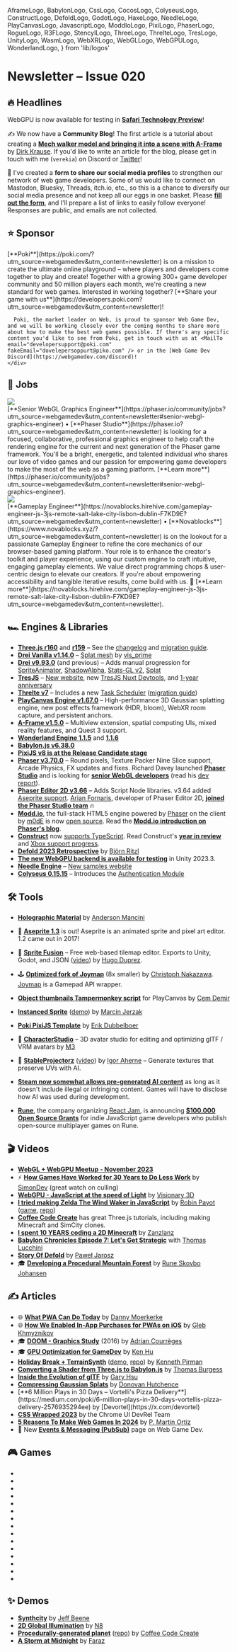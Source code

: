   AframeLogo,
  BabylonLogo,
  CssLogo,
  CocosLogo,
  ColyseusLogo,
  ConstructLogo,
  DefoldLogo,
  GodotLogo,
  HaxeLogo,
  NeedleLogo,
  PlayCanvasLogo,
  JavascriptLogo,
  ModdIoLogo,
  PixiLogo,
  PhaserLogo,
  RogueLogo,
  R3FLogo,
  StencylLogo,
  ThreeLogo,
  ThrelteLogo,
  TresLogo,
  UnityLogo,
  WasmLogo,
  WebXRLogo,
  WebGLLogo,
  WebGPULogo,
  WonderlandLogo,
} from 'lib/logos'

# Newsletter – Issue 020

<SubTitleDate value="2024-01-16" />

<NoBulletListStyles />
<NewsletterStyles />

## 🔥 Headlines

<WebGPULogo /> WebGPU is now available for testing in [**Safari Technology
Preview**](https://webkit.org/blog/14879/webgpu-now-available-for-testing-in-safari-technology-preview/)!

✍️ We now have a **Community Blog**! The first article is a tutorial about creating a <AframeLogo /> [**Mech walker model and bringing it into a scene with A-Frame**](https://www.webgamedev.com/blog/blender-aframe-mech-walker) by [Dirk Krause](https://curious-electric.com/). If you'd like to write an article for the blog, please get in touch with me (`verekia`) on Discord or [Twitter](https://x.com/verekia)!

📝 I've created a **form to share our social media profiles** to strengthen our network of web game developers. Some of us would like to connect on Mastodon, Bluesky, Threads, itch.io, etc., so this is a chance to diversify our social media presence and not keep all our eggs in one basket. Please [**fill out the form**](https://forms.gle/8x4RB2cbFxkaBCyH8), and I'll prepare a list of links to easily follow everyone! Responses are public, and emails are not collected.

## ⭐️ Sponsor

<div className="flex flex-col gap-5 mt-5">
  <div className="flex flex-col gap-5 lg:flex-row items-center">
    <div className="mx-auto w-full max-w-[140px] h-full max-h-[140px] flex items-center justify-center">
      <a
        href="https://poki.com/?utm_source=webgamedev&utm_content=newsletter"
        target="_blank"
        rel="noopener"
      >
        <PokiLogo className="w-full max-w-130" />
      </a>
    </div>
    <div>
      [**Poki**](https://poki.com/?utm_source=webgamedev&utm_content=newsletter) is on a mission to
      create the ultimate online playground – where players and developers come together to play and
      create! Together with a growing 300+ game developer community and 50 million players each
      month, we're creating a new standard for web games. Interested in working together? [**Share
      your game with
      us**](https://developers.poki.com?utm_source=webgamedev&utm_content=newsletter)!

      Poki, the market leader on Web, is proud to sponsor Web Game Dev, and we will be working closely over the coming months to share more about how to make the best web games possible. If there's any specific content you'd like to see from Poki, get in touch with us at <MailTo email="developersupport@poki.com" fakeEmail="dovelepersoppurt@piko.com" /> or in the [Web Game Dev Discord](https://webgamedev.com/discord)!
    </div>

  </div>
</div>

## 💼 Jobs

<div className="flex flex-col gap-5 mt-5">
  <div className="flex flex-col gap-5 lg:flex-row items-center">
    <div className="mx-auto w-full max-w-[140px] h-full max-h-[140px] flex items-center justify-center">
      <a href="https://phaser.io?utm_source=webgamedev&utm_content=newsletter" target="_blank" rel="noopener">
        <img src="/partnerships/phaser.webp" className="max-w-[140px] rounded-lg" />
      </a>
    </div>
    <div>
      [**Senior WebGL Graphics Engineer**](https://phaser.io/community/jobs?utm_source=webgamedev&utm_content=newsletter#senior-webgl-graphics-engineer) • [**Phaser Studio**](https://phaser.io?utm_source=webgamedev&utm_content=newsletter) is looking for a focused, collaborative, professional graphics engineer to help craft the rendering engine for the current and next generation of the Phaser game framework. You'll be a bright, energetic, and talented individual who shares our love of video games and our passion for empowering game developers to make the most of the web as a gaming platform. [**Learn more**](https://phaser.io/community/jobs?utm_source=webgamedev&utm_content=newsletter#senior-webgl-graphics-engineer).
    </div>
  </div>

  <div className="flex flex-col gap-5 lg:flex-row items-center">
    <div className="mx-auto w-full max-w-[150px] h-full max-h-[150px] flex items-center justify-center">
    <a href="https://www.novablocks.xyz/?utm_source=webgamedev&utm_content=newsletter" target="_blank" rel="noopener">
      <img src="/partnerships/novablocks-character.webp" className="max-w-[140px] rounded-lg" />
      </a>
    </div>
    <div>
      [**Gameplay Engineer**](https://novablocks.hirehive.com/gameplay-engineer-js-3js-remote-salt-lake-city-lisbon-dublin-F7KD9E?utm_source=webgamedev&utm_content=newsletter) • [**Novablocks**](https://www.novablocks.xyz/?utm_source=webgamedev&utm_content=newsletter) is on the lookout for a passionate Gameplay Engineer to refine the core mechanics of our browser-based gaming platform. Your role is to enhance the creator's toolkit and player experience, using our custom engine to craft intuitive, engaging gameplay elements. We value direct programming chops & user-centric design to elevate our creators. If you're about empowering accessibility and tangible iterative results, come build with us. 🧱 [**Learn more**](https://novablocks.hirehive.com/gameplay-engineer-js-3js-remote-salt-lake-city-lisbon-dublin-F7KD9E?utm_source=webgamedev&utm_content=newsletter).
    </div>
  </div>
</div>

## 🏎 Engines & Libraries

- <ThreeLogo /> [**Three.js r160**](https://x.com/threejs/status/1738182616124432699) and
  [**r159**](https://x.com/threejs/status/1730234313512206388) – See the
  [changelog](https://github.com/mrdoob/three.js/releases) and [migration
  guide](https://github.com/mrdoob/three.js/wiki/Migration-Guide).
- <ThreeLogo /> [**Drei Vanilla v1.14.0**](https://github.com/pmndrs/drei-vanilla/releases) – [Splat
  mesh](https://github.com/pmndrs/drei-vanilla?tab=readme-ov-file#splat) by
  [vis_prime](https://x.com/vis_prime)
- <R3FLogo /> [**Drei v9.93.0**](https://github.com/pmndrs/drei/releases) (and previous) – Adds
  manual progression for [SpriteAnimator](https://x.com/netgfx/status/1743305204332736908),
  [ShadowAlpha](https://x.com/0xca0a/status/1738494835424694458), [Stats-GL
  v2](https://github.com/pmndrs/drei/pull/1749),
  [Splat](https://x.com/0xca0a/status/1731717200577282108)
- <TresLogo /> [**TresJS**](https://tresjs.org/) – [New website](https://tresjs.org/), new [TresJS
  Nuxt Devtools](https://tresjs.org/blog/tres-nuxt-devtools/), and [1-year
  anniversary](https://tresjs.org/blog/tresjs-1-year-anniversary/)
- <ThrelteLogo /> [**Threlte v7**](https://threlte.xyz/) – Includes a new [Task
  Scheduler](https://threlte.xyz/docs/learn/basics/scheduling-tasks) ([migration
  guide](https://threlte.xyz/docs/learn/advanced/migration-guides))
- <PlayCanvasLogo /> [**PlayCanvas Engine
  v1.67.0**](https://github.com/playcanvas/engine/releases/tag/v1.67.0) – High-performance 3D
  Gaussian splatting engine, new post effects framework (HDR, bloom), WebXR room capture, and
  persistent anchors.
- <AframeLogo /> [**A-Frame v1.5.0**](https://github.com/aframevr/aframe/releases/tag/v1.5.0) –
  Multiview extension, spatial computing UIs, mixed reality features, and Quest 3 support.
- <WonderlandLogo /> [**Wonderland Engine 1.1.5**](https://wonderlandengine.com/news/release-1.1.5/)
  and [**1.1.6**](https://wonderlandengine.com/news/release-1.1.6/)
- <BabylonLogo /> [**Babylon.js v6.38.0**](https://github.com/BabylonJS/Babylon.js/releases)
- <PixiLogo /> [**PixiJS v8 is at the Release Candidate
  stage**](https://github.com/pixijs/pixijs/releases)
- <PhaserLogo /> [**Phaser v3.70.0**](https://github.com/photonstorm/phaser/releases) – Round
  pixels, Texture Packer Nine Slice support, Arcade Physics, FX updates and fixes. Richard Davey
  launched [**Phaser Studio**](https://opencoreventures.com/blog/2023-12-phaser-studio-launched/)
  and is looking for [**senior WebGL
  developers**](https://phaser.io/community/jobs?utm_source=webgamedev&utm_content=newsletter#senior-webgl-graphics-engineer)
  (read his [dev report](https://www.patreon.com/posts/phaser-in-2024-94882498)).
- <PhaserLogo /> [**Phaser Editor 2D
  v3.66**](https://phaser.io/news/2024/01/phaser-editor-v366-released) – Adds Script Node libraries.
  v3.64 added [Aseprite
  support](https://phasereditor2d.com/blog/2023/11/phaser-editor-2d-v3640-released-boosting-sprite-animations-hi-aseprite).
  [Arian Fornaris](https://x.com/boniatillo_com), developer of Phaser Editor 2D, [**joined the
  Phaser Studio team**](https://www.patreon.com/posts/arian-fornaris-95868577) 🔥
- <ModdIoLogo /> [**Modd.io**](https://www.modd.io/), the full-stack HTML5 engine powered
  by <PhaserLogo /> [Phaser](https://phaser.io/) on the client by [m0dE](https://x.com/bboym0dE) is
  now [open source](https://github.com/moddio/moddio2). Read the [**Modd.io introduction on Phaser's
  blog**](https://phaser.io/news/2024/01/collaborative-multiplayer-editor).
- <ConstructLogo /> [**Construct**](https://www.construct.net/en) now [supports
  TypeScript](https://www.construct.net/en/blogs/construct-official-blog-1/construct-supports-typescript-1872).
  Read Construct's [**year in
  review**](https://www.construct.net/en/blogs/construct-official-blog-1/construct-2023-year-review-1874)
  and [Xbox support
  progress](https://www.construct.net/en/blogs/ashleys-blog-2/construct-xbox-support-1873).
- <DefoldLogo /> [**Defold 2023
  Retrospective**](https://defold.com/2024/01/04/Defold-in-2023-A-Retrospective/) by [Björn
  Ritzl](https://x.com/bjornritzl)
- <UnityLogo /> [**The new WebGPU backend is available for
  testing**](https://forum.unity.com/threads/early-access-to-the-new-webgpu-backend-in-unity-2023-3.1516621/)
  in Unity 2023.3.
- <NeedleLogo /> [**Needle Engine**](https://needle.tools/) – [New samples
  website](https://engine.needle.tools/samples)
- <ColyseusLogo /> [**Colyseus 0.15.15**](https://github.com/colyseus/colyseus/releases) –
  Introduces the [Authentication Module](https://docs.colyseus.io/authentication/module/)

## 🛠 Tools

- <ThreeLogo /> [**Holographic Material**](https://threejs-holographic-material.vercel.app/) by
  [Anderson Mancini](https://andersonmancini.dev/)
- 🎨 [**Aseprite 1.3**](https://blog.aseprite.org/2023/11/27/aseprite-v13/) is out! Aseprite is an animated sprite and pixel art editor. 1.2 came out in 2017!
- 🎨 [**Sprite Fusion**](https://www.spritefusion.com/) – Free web-based tilemap editor. Exports to Unity, Godot, and JSON ([video](https://x.com/HugoDuprez/status/1745114947233681477)) by [Hugo Duprez](https://x.com/HugoDuprez).
- 🕹 [**Optimized fork of Joymap**](https://github.com/cpojer/joymap) (8x smaller) by [Christoph Nakazawa](https://x.com/cpojer). [Joymap](https://github.com/diegodoumecq/joymap) is a Gamepad API wrapper.
- <PlayCanvasLogo /> [**Object thumbnails Tampermonkey
  script**](https://www.youtube.com/watch?v=FIRnQhGauRc) for PlayCanvas by [Cem
  Demir](https://x.com/cemdemir)
- <ThreeLogo /> [**Instanced
  Sprite**](https://three-kit.vercel.app/instancedsprite/01-instanced-sprite-mesh/)
  ([demo](https://threlte-35fey9gwu-threlte.vercel.app/examples/extras/animated-instanced-sprite))
  by [Marcin Jerzak](https://x.com/jerzakm)
- <PixiLogo /> <PokiIcon className="size-5 inline-block mx-0.5" /> [**Poki PixiJS
  Template**](https://github.com/erikdubbelboer/poki-pixijs-template) by [Erik
  Dubbelboer](https://blog.dubbelboer.com/)
- 🧍 [**CharacterStudio**](https://github.com/m3-org/CharacterStudio) – 3D avatar studio for editing and optimizing glTF / VRM avatars by [M3](https://m3org.com/)
- 🦾 [**StableProjectorz**](https://stableprojectorz.com/) ([video](https://www.youtube.com/watch?v=IXQg0ITHjtw)) by [Igor Aherne](https://www.youtube.com/c/igoraherne) – Generate textures that preserve UVs with AI.

- [**Steam now somewhat allows pre-generated AI content**](https://steamcommunity.com/groups/steamworks/announcements/detail/3862463747997849619) as long as it doesn't include illegal or infringing content. Games will have to disclose how AI was used during development.
- [**Rune**](https://www.rune.ai/), the company organizing [React Jam](https://reactjam.com/), is announcing [**$100.000 Open Source Grants**](https://github.com/rune/rune-multiplayer-web-games/tree/staging/open-source-grant#readme) for indie JavaScript game developers who publish open-source multiplayer games on Rune.

## 🎬 Videos

- <WebGLLogo /> <WebGPULogo /> [**WebGL + WebGPU Meetup - November
  2023**](https://www.youtube.com/watch?v=E8Dc8wp5Cnw)
- ⚡️ [**How Games Have Worked for 30 Years to Do Less Work**](https://www.youtube.com/watch?v=CHYxjpYep_M) by [SimonDev](https://www.youtube.com/@simondev758) (great watch on culling)
- <WebGPULogo /> [**WebGPU - JavaScript at the speed of
  Light**](https://www.youtube.com/watch?v=oAwlk0j5RUM) by [Visionary
  3D](https://www.youtube.com/@3dvisionary)
- <ThreeLogo /> [**I tried making Zelda The Wind Waker in
  JavaScript**](https://www.youtube.com/watch?v=IyAOCwUWkNE) by [Robin
  Payot](https://x.com/RobinPayot) ([game](https://wind-waker-js.vercel.app/),
  [repo](https://github.com/Robpayot/zelda-project-public))
- <ThreeLogo /> [**Coffee Code Create**](https://www.youtube.com/@coffeecodecreate) has great
  Three.js tutorials, including making Minecraft and SimCity clones.
- <HaxeLogo /> [**I spent 10 YEARS coding a 2D
  Minecraft**](https://www.youtube.com/watch?v=qQrlXMSbFGI) by [Zanzlanz](https://x.com/Zanzlanz)
- <BabylonLogo /> [**Babylon Chronicles Episode 7: Let's Get
  Strategic**](https://www.youtube.com/watch?v=nZaa0oM5XoI) with [Thomas
  Lucchini](https://x.com/thomlucc)
- <DefoldLogo /> [**Story Of Defold**](https://www.youtube.com/watch?v=jvXXYLCe4Zc) by [Paweł
  Jarosz](https://x.com/pawel_developer)
- 🎓 [**Developing a Procedural Mountain Forest**](https://www.youtube.com/watch?v=VxMwggFQRQM) by [Rune Skovbo Johansen](https://x.com/runevision)

## ✍️ Articles

- 🌐 [**What PWA Can Do Today**](https://whatpwacando.today/) by [Danny Moerkerke](https://www.dannymoerkerke.com/)
- 🌐 [**How We Enabled In-App Purchases for PWAs on iOS**](https://blog.pwabuilder.com/posts/you-won't-believe-how-we-enabled-in-app-purchases-for-pwas-on-ios/) by [Gleb Khmyznikov](https://x.com/khmyznikov)
- 🎓 [**DOOM - Graphics Study**](https://www.adriancourreges.com/blog/2016/09/09/doom-2016-graphics-study/) (2016) by [Adrian Courrèges](https://www.adriancourreges.com/)
- 🎓 [**GPU Optimization for GameDev**](https://gist.github.com/silvesthu/505cf0cbf284bb4b971f6834b8fec93d) by [Ken Hu](https://github.com/silvesthu)
- <R3FLogo /> [**Holiday Break +
  TerrainSynth**](https://kenny.wtf/posts/holiday-break-and-terrain-synth-updates/)
  ([demo](https://terrain-synth.kenny.wtf/), [repo](https://github.com/kenjinp/terrain-synth)) by
  [Kenneth Pirman](https://kenny.wtf/)
- <BabylonLogo /> [**Converting a Shader from Three.js to
  Babylon.js**](https://thomasburgess.dev/Dev+Log/Converting+a+Shader+from+Three.js+to+Babylon.js)
  by [Thomas Burgess](https://x.com/JThomasBurgess)
- <BabylonLogo /> [**Inside the Evolution of
  glTF**](https://babylonjs.medium.com/inside-the-evolution-of-gltf-microsoft-babylon-js-collaboration-with-the-khronos-group-c78fda212b7e)
  by [Gary Hsu](https://x.com/bghgary)
- <PlayCanvasLogo /> [**Compressing Gaussian
  Splats**](https://blog.playcanvas.com/compressing-gaussian-splats/) by [Donovan
  Hutchence](https://x.com/slimbuck7)
- <PlayCanvasLogo />
  <PokiIcon className="size-5 inline-block mx-0.5" /> [**6 Million Plays in 30 Days – Vortelli's
  Pizza
  Delivery**](https://medium.com/poki/6-million-plays-in-30-days-vortellis-pizza-delivery-2576935294ee)
  by [Devortel](https://x.com/devortel)
- <CssLogo /> [**CSS Wrapped 2023**](https://developer.chrome.com/blog/css-wrapped-2023) by the
  Chrome UI DevRel Team
- <RogueLogo /> [**5 Reasons To Make Web Games In
  2024**](https://rogueengine.io/blog/5-reasons-to-make-web-games-in-2024) by [P. Martin
  Ortiz](https://x.com/BeardScript)
- 📨 New [**Events & Messaging (PubSub)**](https://www.webgamedev.com/code-architecture/events-messaging) page on Web Game Dev.

## 🎮 Games

- <GameRelease
    title="SimplyUp.io"
    url="https://poki.com/en/g/simplyupio"
    developer="Elanra Studios"
    developerUrl="https://elanrastudios.com/"
    description="A multiplayer parkour game"
    EngineIcon={PlayCanvasLogo}
  />
- <GameRelease
    title="Cozy Room Design"
    url="https://poki.com/en/g/cozy-room-design"
    developer="ARF Games"
    developerUrl="https://x.com/arfgames"
    description="A cute house decoration game"
    EngineIcon={ConstructLogo}
  />
- <GameRelease
    title="Crazy Bikes"
    url="https://poki.com/en/g/crazy-bikes"
    developer="No Pressure Studios"
    developerUrl="https://www.nopressurestudios.com/"
    description="A motorbike game where you perform tricks in a playground"
    EngineIcon={PlayCanvasLogo}
  />
- <GameRelease
    title="Flip Bros"
    url="https://poki.com/en/g/flip-bros"
    developer="Gametornado"
    developerUrl="https://gametornado.com/"
    description="Take down your enemies by launching yourself at them"
    EngineIcon={ConstructLogo}
  />
- <GameRelease
    title="Level Devil"
    url="https://poki.com/en/g/level-devil"
    developer="Unept"
    developerUrl="https://x.com/Unept"
    description="A platformer with levels full of traps"
    EngineIcon={StencylLogo}
  />
- <GameRelease
    title="Cryzen"
    url="https://webgamer.io/en/g/cryzen-io"
    description="A counter-Strike-like FPS"
    EngineIcon={ThreeLogo}
  />
- <GameRelease
    title="Starblast"
    url="https://webgamer.io/en/g/starblast"
    developer="Neuronality"
    developerUrl="https://neuronality.com/"
    EngineIcon={ThreeLogo}
    description="A multiplayer spaceship shooting game"
  />
- <GameRelease
    title="Pipedown"
    url="https://webgamer.io/en/g/pipedown"
    developer="Nik Lever"
    developerUrl="https://x.com/NikLever"
    EngineIcon={ThreeLogo}
    description="Solve 3D puzzles by connecting pipes"
  />
- <GameRelease
    title="Conq.io"
    url="https://webgamer.io/en/g/conq-io"
    developer="Modd.io"
    developerUrl="https://www.modd.io/"
    description="A hexagonal tile-based strategy game"
    EngineIcon={GodotLogo}
  />
- <GameRelease
    title="Robocalypse"
    url="https://webgamer.io/en/g/robocalypse"
    developer="Weavers Games"
    developerUrl="https://www.weaversgames.com/"
    description="An adventure game of a robot in an apocalyptic world"
    EngineIcon={BabylonLogo}
  />
- <GameRelease
    title="Mine Blocks"
    url="https://webgamer.io/en/g/mine-blocks"
    developer="Zanzlanz"
    developerUrl="https://x.com/Zanzlanz"
    description="A 2D Minecraft-like game"
    EngineIcon={HaxeLogo}
  />
- <GameRelease
    title="Acura: Beat That"
    url="https://playbeatthat.acura.com/"
    developer="Active Theory"
    developerUrl="https://activetheory.net/"
    description="A promotional racing game for Acura"
    EngineIcon={ThreeLogo}
  />
- <GameRelease
    title="The Great Gift Hunt"
    url="https://thegreatgifthunt.com/"
    developer="Piotr Obidowski"
    developerUrl="https://x.com/pobidowski"
    description="Help Santa find gifts and beat up some zombies"
    EngineIcon={R3FLogo}
  />
- <GameRelease
    title="Seeds of Gomorrah"
    url="https://elzach.itch.io/seeds-of-gomorrah"
    developer="No Artist Available"
    developerUrl="https://x.com/NoArtistLeft"
    description="Vampire Survivors-inspired FPS made for a 7-day game jam"
    EngineIcon={NeedleLogo}
  />
- <GameRelease
    title="Reckless Chess"
    url="https://www.recklesschess.com/"
    developer="Weavers Games"
    developerUrl="https://www.weaversgames.com/"
    description="Chess game with a dice roll mechanic twist"
    EngineIcon={JavascriptLogo}
  />

## ✨ Demos

- <ThreeLogo /> [**Synthcity**](https://jeff-beene.com/synthcity/) by [Jeff
  Beene](https://jeff-beene.com/)
- <ThreeLogo /> [**2D Global Illumination**](https://n8python.github.io/2dgi/) by
  [N8](https://x.com/N8Programs)
- <ThreeLogo /> [**Procedurally-generated
  planet**](https://dgreenheck.github.io/threejs-procedural-planets/)
  ([repo](https://github.com/dgreenheck/threejs-procedural-planets)) by [Coffee Code
  Create](https://www.youtube.com/@coffeecodecreate)
- <R3FLogo /> [**A Storm at Midnight**](https://7ffjx5-3000.csb.app/) by
  [Faraz](https://x.com/CantBeFaraz)

<NewsletterFooter tweetId="1747282117795676284" />
